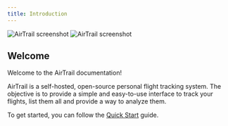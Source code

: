 ```yaml
---
title: Introduction
---
```




<Image src={LightImage} alt="AirTrail screenshot" class="dark:sl-hidden" />
<Image src={DarkImage} alt="AirTrail screenshot" class="light:sl-hidden" />

## Welcome

Welcome to the AirTrail documentation!

AirTrail is a self-hosted, open-source personal flight tracking system.
The objective is to provide a simple and easy-to-use interface to track your flights, list them all and provide a way to analyze them.

To get started, you can follow the [Quick Start](/docs/overview/quick-start) guide.
